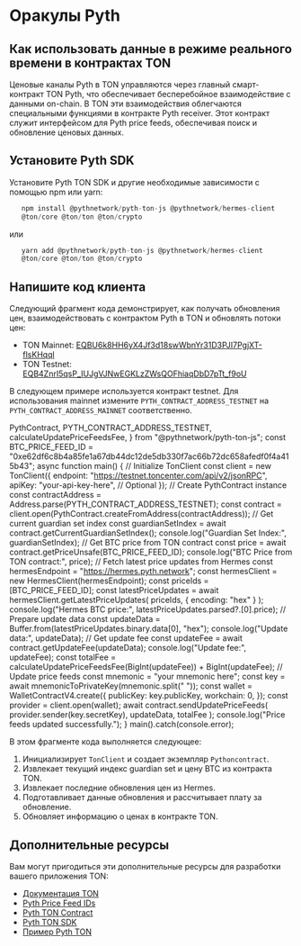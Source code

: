 

# Оракулы Pyth

## Как использовать данные в режиме реального времени в контрактах TON

Ценовые каналы Pyth в TON управляются через главный смарт-контракт TON Pyth, что обеспечивает бесперебойное взаимодействие с данными on-chain. В TON эти взаимодействия облегчаются специальными функциями в контракте Pyth receiver. Этот контракт служит интерфейсом для Pyth price feeds, обеспечивая поиск и обновление ценовых данных.

## Установите Pyth SDK

Установите Pyth TON SDK и другие необходимые зависимости с помощью npm или yarn:

```ts
   npm install @pythnetwork/pyth-ton-js @pythnetwork/hermes-client
   @ton/core @ton/ton @ton/crypto
```

   или

```ts
   yarn add @pythnetwork/pyth-ton-js @pythnetwork/hermes-client
   @ton/core @ton/ton @ton/crypto
```

## Напишите код клиента

Следующий фрагмент кода демонстрирует, как получать обновления цен, взаимодействовать с контрактом Pyth в TON и обновлять потоки цен:

- TON Mainnet: [EQBU6k8HH6yX4Jf3d18swWbnYr31D3PJI7PgjXT-flsKHqql](https://docs.pyth.network/price-feeds/contract-addresses/ton)
- TON Testnet: [EQB4ZnrI5qsP_IUJgVJNwEGKLzZWsQOFhiaqDbD7pTt_f9oU](https://docs.pyth.network/price-feeds/contract-addresses/ton)

В следующем примере используется контракт testnet. Для использования mainnet измените `PYTH_CONTRACT_ADDRESS_TESTNET` на `PYTH_CONTRACT_ADDRESS_MAINNET` соответственно. 

  PythContract,
  PYTH_CONTRACT_ADDRESS_TESTNET,
  calculateUpdatePriceFeedsFee,
} from "@pythnetwork/pyth-ton-js";
const BTC_PRICE_FEED_ID =
  "0xe62df6c8b4a85fe1a67db44dc12de5db330f7ac66b72dc658afedf0f4a415b43";
async function main() {
  // Initialize TonClient
  const client = new TonClient({
    endpoint: "https://testnet.toncenter.com/api/v2/jsonRPC",
    apiKey: "your-api-key-here", // Optional
  });
  // Create PythContract instance
  const contractAddress = Address.parse(PYTH_CONTRACT_ADDRESS_TESTNET);
  const contract = client.open(PythContract.createFromAddress(contractAddress));
  // Get current guardian set index
  const guardianSetIndex = await contract.getCurrentGuardianSetIndex();
  console.log("Guardian Set Index:", guardianSetIndex);
  // Get BTC price from TON contract
  const price = await contract.getPriceUnsafe(BTC_PRICE_FEED_ID);
  console.log("BTC Price from TON contract:", price);
  // Fetch latest price updates from Hermes
  const hermesEndpoint = "https://hermes.pyth.network";
  const hermesClient = new HermesClient(hermesEndpoint);
  const priceIds = [BTC_PRICE_FEED_ID];
  const latestPriceUpdates = await hermesClient.getLatestPriceUpdates(
    priceIds,
    { encoding: "hex" }
  );
  console.log("Hermes BTC price:", latestPriceUpdates.parsed?.[0].price);
  // Prepare update data
  const updateData = Buffer.from(latestPriceUpdates.binary.data[0], "hex");
  console.log("Update data:", updateData);
  // Get update fee
  const updateFee = await contract.getUpdateFee(updateData);
  console.log("Update fee:", updateFee);
  const totalFee =
    calculateUpdatePriceFeedsFee(BigInt(updateFee)) + BigInt(updateFee);
  // Update price feeds
  const mnemonic = "your mnemonic here";
  const key = await mnemonicToPrivateKey(mnemonic.split(" "));
  const wallet = WalletContractV4.create({
    publicKey: key.publicKey,
    workchain: 0,
  });
  const provider = client.open(wallet);
  await contract.sendUpdatePriceFeeds(
    provider.sender(key.secretKey),
    updateData,
    totalFee
  );
  console.log("Price feeds updated successfully.");
}
main().catch(console.error);

В этом фрагменте кода выполняется следующее:

1. Инициализирует `TonClient` и создает экземпляр `Pythoncontract`.
2. Извлекает текущий индекс guardian set и цену BTC из контракта TON.
3. Извлекает последние обновления цен из Hermes.
4. Подготавливает данные обновления и рассчитывает плату за обновление.
5. Обновляет информацию о ценах в контракте TON.

## Дополнительные ресурсы

Вам могут пригодиться эти дополнительные ресурсы для разработки вашего приложения TON:

- [Документация TON](https://ton.org/docs/)
- [Pyth Price Feed IDs](https://pyth.network/developers/price-feed-ids)
- [Pyth TON Contract](https://github.com/pyth-network/pyth-crosschain/tree/main/target_chains/ton/contracts)
- [Pyth TON SDK](https://github.com/pyth-network/pyth-crosschain/tree/main/target_chains/ton/sdk)
- [Пример Pyth TON](https://github.com/pyth-network/pyth-examples/tree/main/price_feeds/ton/sdk_js_usage)

<Feedback />
